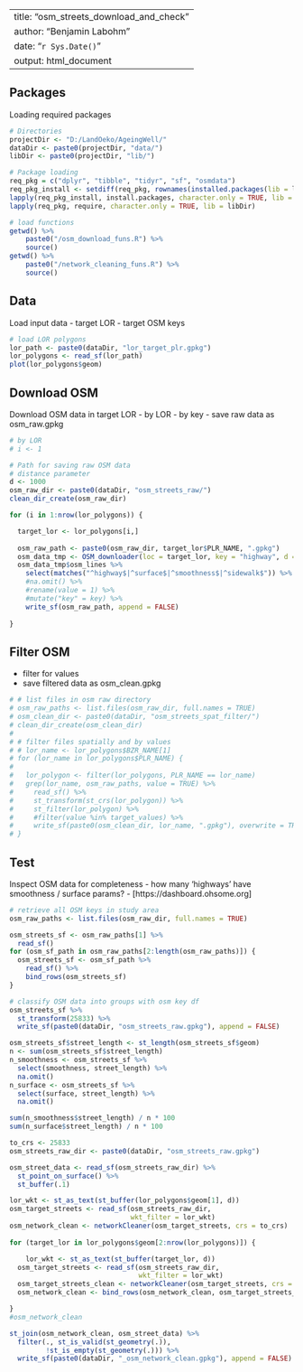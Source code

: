 
---
title: "osm_streets_download_and_check"
author: "Benjamin Labohm"
date: "`r Sys.Date()`"
output: html_document
---

## Packages
Loading required packages

```r
# Directories
projectDir <- "D:/LandOeko/AgeingWell/"
dataDir <- paste0(projectDir, "data/")
libDir <- paste0(projectDir, "lib/")

# Package loading
req_pkg = c("dplyr", "tibble", "tidyr", "sf", "osmdata")
req_pkg_install <- setdiff(req_pkg, rownames(installed.packages(lib = libDir)))
lapply(req_pkg_install, install.packages, character.only = TRUE, lib = libDir)
lapply(req_pkg, require, character.only = TRUE, lib = libDir)

# load functions
getwd() %>%
    paste0("/osm_download_funs.R") %>%
    source()
getwd() %>%
    paste0("/network_cleaning_funs.R") %>%
    source()
```

## Data
Load input data
- target LOR
- target OSM keys

```r
# load LOR polygons
lor_path <- paste0(dataDir, "lor_target_plr.gpkg")
lor_polygons <- read_sf(lor_path)
plot(lor_polygons$geom)  


```

## Download OSM
Download OSM data in target LOR
- by LOR
- by key
- save raw data as osm_raw.gpkg

```r
# by LOR
# i <- 1

# Path for saving raw OSM data
# distance parameter
d <- 1000
osm_raw_dir <- paste0(dataDir, "osm_streets_raw/")
clean_dir_create(osm_raw_dir)

for (i in 1:nrow(lor_polygons)) {

  target_lor <- lor_polygons[i,]
  
  osm_raw_path <- paste0(osm_raw_dir, target_lor$PLR_NAME, ".gpkg")
  osm_data_tmp <- OSM_downloader(loc = target_lor, key = "highway", d = d)
  osm_data_tmp$osm_lines %>%
    select(matches("^highway$|^surface$|^smoothness$|^sidewalk$")) %>%
    #na.omit() %>%
    #rename(value = 1) %>%
    #mutate("key" = key) %>%
    write_sf(osm_raw_path, append = FALSE)
    
}

```

## Filter OSM
- filter for values
- save filtered data as osm_clean.gpkg

```r
# # list files in osm raw directory
# osm_raw_paths <- list.files(osm_raw_dir, full.names = TRUE)
# osm_clean_dir <- paste0(dataDir, "osm_streets_spat_filter/")
# clean_dir_create(osm_clean_dir)
# 
# # filter files spatially and by values
# # lor_name <- lor_polygons$BZR_NAME[1]
# for (lor_name in lor_polygons$PLR_NAME) {
#   
#   lor_polygon <- filter(lor_polygons, PLR_NAME == lor_name)
#   grep(lor_name, osm_raw_paths, value = TRUE) %>%
#     read_sf() %>% 
#     st_transform(st_crs(lor_polygon)) %>% 
#     st_filter(lor_polygon) %>% 
#     #filter(value %in% target_values) %>% 
#     write_sf(paste0(osm_clean_dir, lor_name, ".gpkg"), overwrite = TRUE)
# }

```

## Test
Inspect OSM data for completeness 
- how many 'highways' have smoothness / surface params?
- [https://dashboard.ohsome.org]

```r
# retrieve all OSM keys in study area
osm_raw_paths <- list.files(osm_raw_dir, full.names = TRUE)

osm_streets_sf <- osm_raw_paths[1] %>% 
  read_sf() 
for (osm_sf_path in osm_raw_paths[2:length(osm_raw_paths)]) {
  osm_streets_sf <- osm_sf_path %>% 
    read_sf() %>% 
    bind_rows(osm_streets_sf)
}

# classify OSM data into groups with osm key df
osm_streets_sf %>%
  st_transform(25833) %>% 
  write_sf(paste0(dataDir, "osm_streets_raw.gpkg"), append = FALSE)
```


```r
osm_streets_sf$street_length <- st_length(osm_streets_sf$geom)
n <- sum(osm_streets_sf$street_length)
n_smoothness <- osm_streets_sf %>%
  select(smoothness, street_length) %>%
  na.omit()
n_surface <- osm_streets_sf %>%
  select(surface, street_length) %>%
  na.omit()

sum(n_smoothness$street_length) / n * 100
sum(n_surface$street_length) / n * 100

```



```r
to_crs <- 25833
osm_streets_raw_dir <- paste0(dataDir, "osm_streets_raw.gpkg")

osm_street_data <- read_sf(osm_streets_raw_dir) %>% 
  st_point_on_surface() %>% 
  st_buffer(.1)

lor_wkt <- st_as_text(st_buffer(lor_polygons$geom[1], d))
osm_target_streets <- read_sf(osm_streets_raw_dir, 
                              wkt_filter = lor_wkt)
osm_network_clean <- networkCleaner(osm_target_streets, crs = to_crs)
  
for (target_lor in lor_polygons$geom[2:nrow(lor_polygons)]) {

    lor_wkt <- st_as_text(st_buffer(target_lor, d))
  osm_target_streets <- read_sf(osm_streets_raw_dir, 
                                wkt_filter = lor_wkt)
  osm_target_streets_clean <- networkCleaner(osm_target_streets, crs = to_crs)
  osm_network_clean <- bind_rows(osm_network_clean, osm_target_streets_clean)

}
#osm_network_clean

st_join(osm_network_clean, osm_street_data) %>% 
  filter(., st_is_valid(st_geometry(.)),
         !st_is_empty(st_geometry(.))) %>% 
  write_sf(paste0(dataDir, "_osm_network_clean.gpkg"), append = FALSE)
```